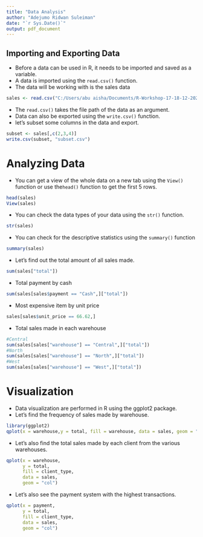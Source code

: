 ```yaml
---
title: "Data Analysis"
author: "Adejumo Ridwan Suleiman"
date: "`r Sys.Date()`"
output: pdf_document
---
```


## Importing and Exporting Data
- Before a data can be used in R, it needs to be imported and saved as a variable.
- A data is imported using the `read.csv()` function.
- The data will be working with is the sales data
```r
sales <- read.csv("C:/Users/abu aisha/Documents/R-Workshop-17-18-12-2022/sales.csv")
```
- The `read.csv()` takes the file path of the data as an argument.
- Data can also be exported using the `write.csv()` function.
- let's subset some columns in the data and export.
```r
subset <- sales[,c(2,3,4)]
write.csv(subset, "subset.csv")
```

# Analyzing Data 
- You can get a view of the whole data on a new tab using the `View()` function or use the`head()` function to get the first 5 rows.
```r
head(sales)
View(sales)
```

- You can check the data types of your data using the `str()` function.
```r
str(sales)
```
- You can check for the descriptive statistics using the `summary()` function
```r
summary(sales)
```
- Let's find out the total amount of all sales made.
```r
sum(sales["total"])
```
- Total payment by cash
```r
sum(sales[sales$payment == "Cash",]["total"])
```
- Most expensive item by unit price
```r
sales[sales$unit_price == 66.62,]
```
- Total sales made in each warehouse
```r
#Central
sum(sales[sales["warehouse"] == "Central",]["total"])
#North
sum(sales[sales["warehouse"] == "North",]["total"])
#West
sum(sales[sales["warehouse"] == "West",]["total"])
```

# Visualization
- Data visualization are performed in R using the
ggplot2 package.
- Let's find the frequency of sales made by warehouse.
```r
library(ggplot2)
qplot(x = warehouse,y = total, fill = warehouse, data = sales, geom = "col")
```
- Let's also find the total sales made by each client from the various warehouses.
```r
qplot(x = warehouse, 
      y = total, 
      fill = client_type, 
      data = sales, 
      geom = "col")
```
- Let's also see the payment system with the highest transactions.
```r
qplot(x = payment, 
      y = total, 
      fill = client_type, 
      data = sales, 
      geom = "col")
```



